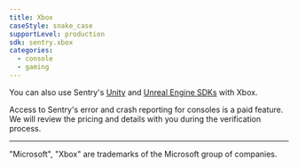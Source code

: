 ```yaml
---
title: Xbox
caseStyle: snake_case
supportLevel: production
sdk: sentry.xbox
categories:
  - console
  - gaming
---
```


<Include name="console-intro/xbox" />

You can also use Sentry's [Unity](/platforms/unity/game-consoles/) and [Unreal Engine SDKs](/platforms/unreal/game-consoles/) with Xbox.

<Alert>
Access to Sentry's error and crash reporting for consoles is a paid feature. We will review the pricing and details with you during the verification process.
</Alert>

----

"Microsoft", "Xbox" are trademarks of the Microsoft group of companies.
